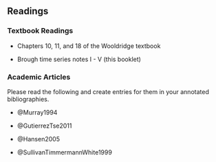 ## Readings {-}

\vspace{5mm}

### Textbook Readings {-}

- Chapters 10, 11, and 18 of the Wooldridge textbook

- Brough time series notes I - V (this booklet)

\vspace{8mm}

### Academic Articles {-}

Please read the following and create entries for them in your annotated bibliographies.

- @Murray1994

- @GutierrezTse2011

- @Hansen2005

- @SullivanTimmermannWhite1999

\pagebreak
